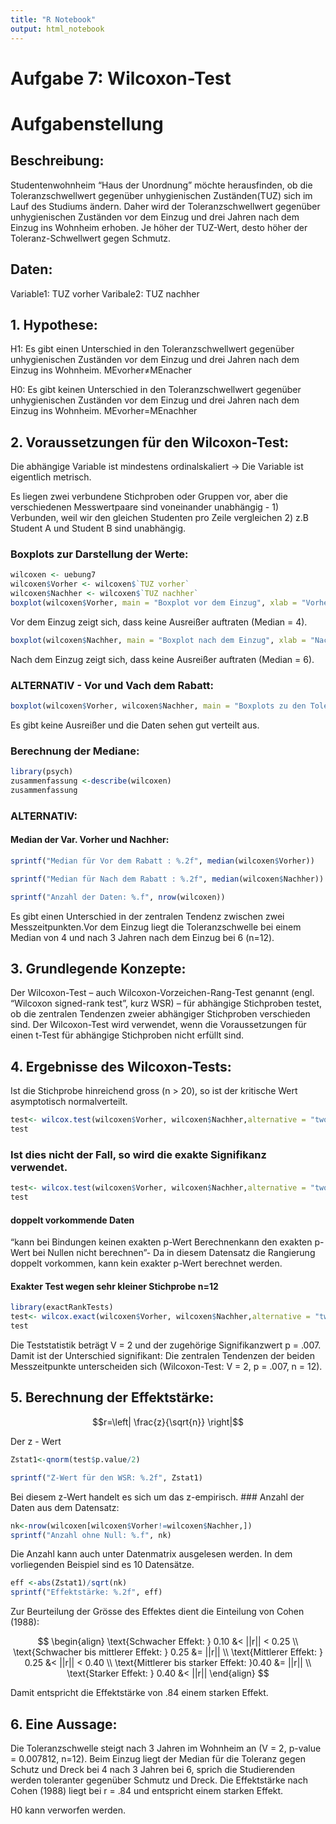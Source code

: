 ```yaml
---
title: "R Notebook"
output: html_notebook
---
```

# Aufgabe 7: Wilcoxon-Test

# Aufgabenstellung

## Beschreibung:

Studentenwohnheim "Haus der Unordnung" möchte herausfinden, ob die Toleranzschwellwert gegenüber unhygienischen Zuständen(TUZ) sich im Lauf des Studiums ändern. Daher wird der Toleranzschwellwert gegenüber unhygienischen Zuständen vor dem Einzug und drei Jahren nach dem Einzug ins Wohnheim erhoben. Je höher der TUZ-Wert, desto höher der Toleranz-Schwellwert gegen Schmutz.

## Daten:

Variable1: TUZ vorher
Varibale2: TUZ nachher

## 1. Hypothese:

H1: Es gibt einen Unterschied in den Toleranzschwellwert gegenüber unhygienischen Zuständen vor dem Einzug und drei Jahren nach dem Einzug ins Wohnheim. MEvorher≠MEnacher

H0: Es gibt keinen Unterschied in den Toleranzschwellwert gegenüber unhygienischen Zuständen vor dem Einzug und drei Jahren nach dem Einzug ins Wohnheim. MEvorher=MEnachher

## 2. Voraussetzungen für den Wilcoxon-Test:

Die abhängige Variable ist mindestens ordinalskaliert -> Die Variable ist eigentlich metrisch.

Es liegen zwei verbundene Stichproben oder Gruppen vor, aber die verschiedenen Messwertpaare sind voneinander unabhängig - 1) Verbunden, weil wir den gleichen Studenten pro Zeile vergleichen 2) z.B Student A und Student B sind unabhängig.

### Boxplots zur Darstellung der Werte:

```r
wilcoxen <- uebung7
wilcoxen$Vorher <- wilcoxen$`TUZ vorher`
wilcoxen$Nachher <- wilcoxen$`TUZ nachher`
boxplot(wilcoxen$Vorher, main = "Boxplot vor dem Einzug", xlab = "Vorher", col = "hotpink3")
```
Vor dem Einzug zeigt sich, dass keine Ausreißer auftraten (Median = 4).


```r
boxplot(wilcoxen$Nachher, main = "Boxplot nach dem Einzug", xlab = "Nach", col = "deepskyblue")
```
Nach dem Einzug zeigt sich, dass keine Ausreißer auftraten (Median = 6).

### ALTERNATIV - Vor und Vach dem Rabatt:
```r
boxplot(wilcoxen$Vorher, wilcoxen$Nachher, main = "Boxplots zu den Toleranzschwellwert", col = c("hotpink3", "deepskyblue"), names = c("(links) vorher", "(rechts) nachher"), ylab = "Toleranzschwellwert")
```
Es gibt keine Ausreißer und die Daten sehen gut verteilt aus.

### Berechnung der Mediane:
```r
library(psych)
zusammenfassung <-describe(wilcoxen)
zusammenfassung
```

### ALTERNATIV:

#### Median der Var. Vorher und Nachher:

```r
sprintf("Median für Vor dem Rabatt : %.2f", median(wilcoxen$Vorher))
```

```r
sprintf("Median für Nach dem Rabatt : %.2f", median(wilcoxen$Nachher))
```

```r
sprintf("Anzahl der Daten: %.f", nrow(wilcoxen))
```

Es gibt einen Unterschied in der zentralen Tendenz zwischen zwei Messzeitpunkten.Vor dem Einzug liegt die Toleranzschwelle bei einem Median von 4 und nach 3 Jahren nach dem Einzug bei 6 (n=12).

## 3. Grundlegende Konzepte:

Der Wilcoxon-Test – auch Wilcoxon-Vorzeichen-Rang-Test genannt (engl. "Wilcoxon signed-rank test", kurz WSR) – für abhängige Stichproben testet, ob die zentralen Tendenzen zweier abhängiger Stichproben verschieden sind. Der Wilcoxon-Test wird verwendet, wenn die Voraussetzungen für einen t-Test für abhängige Stichproben nicht erfüllt sind.

## 4. Ergebnisse des Wilcoxon-Tests:

Ist die Stichprobe hinreichend gross (n > 20), so ist der kritische Wert asymptotisch normalverteilt.

```r
test<- wilcox.test(wilcoxen$Vorher, wilcoxen$Nachher,alternative = "two.sided",paired = TRUE, exact = FALSE)
test
```

### Ist dies nicht der Fall, so wird die exakte Signifikanz verwendet.

```r
test<- wilcox.test(wilcoxen$Vorher, wilcoxen$Nachher,alternative = "two.sided",paired = TRUE, exact = TRUE)
test
```

#### doppelt vorkommende Daten

“kann bei Bindungen keinen exakten p-Wert Berechnenkann den exakten p-Wert bei Nullen nicht berechnen”- Da in diesem Datensatz die Rangierung doppelt vorkommen, kann kein exakter p-Wert berechnet werden.

#### Exakter Test wegen sehr kleiner Stichprobe n=12
```r
library(exactRankTests)
test<- wilcox.exact(wilcoxen$Vorher, wilcoxen$Nachher,alternative = "two.sided",paired = TRUE, exact = TRUE)
test
```
Die Teststatistik beträgt V = 2 und der zugehörige Signifikanzwert p = .007. Damit ist der Unterschied signifikant: Die zentralen Tendenzen der beiden Messzeitpunkte unterscheiden sich (Wilcoxon-Test: V = 2, p = .007, n = 12).

## 5. Berechnung der Effektstärke:

$$r=\left| \frac{z}{\sqrt{n}} \right|$$

Der z - Wert

```r
Zstat1<-qnorm(test$p.value/2)

sprintf("Z-Wert für den WSR: %.2f", Zstat1)
```
Bei diesem z-Wert handelt es sich um das z-empirisch.
### Anzahl der Daten aus dem Datensatz:

```r
nk<-nrow(wilcoxen[wilcoxen$Vorher!=wilcoxen$Nachher,])
sprintf("Anzahl ohne Null: %.f", nk)
```
Die Anzahl kann auch unter Datenmatrix ausgelesen werden. In dem vorliegenden Beispiel sind es 10 Datensätze.

```r
eff <-abs(Zstat1)/sqrt(nk)
sprintf("Effektstärke: %.2f", eff)
```
Zur Beurteilung der Grösse des Effektes dient die Einteilung von Cohen (1988):

$$
\begin{align}
\text{Schwacher Effekt: } 0.10 &< ||r|| < 0.25             \\
\text{Schwacher bis mittlerer Effekt: } 0.25 &= ||r||      \\
\text{Mittlerer Effekt: } 0.25 &< ||r|| < 0.40             \\
\text{Mittlerer bis starker Effekt: }0.40 &= ||r||         \\
\text{Starker Effekt: } 0.40 &< ||r||        
\end{align}
$$

Damit entspricht die Effektstärke von .84 einem starken Effekt.

## 6. Eine Aussage:

Die Toleranzschwelle steigt nach 3 Jahren im Wohnheim an (V = 2, p-value = 0.007812, n=12). Beim Einzug liegt der Median für die Toleranz gegen Schutz und Dreck bei 4 nach 3 Jahren bei 6, sprich die Studierenden werden toleranter gegenüber Schmutz und Dreck. Die Effektstärke nach Cohen (1988) liegt bei r = .84 und entspricht einem starken Effekt.

H0 kann verworfen werden.
